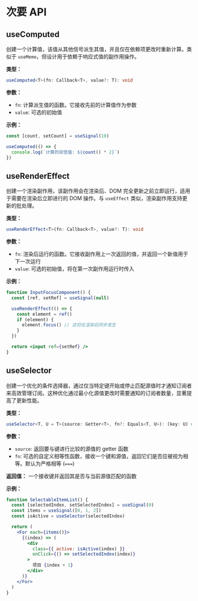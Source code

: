 # 次要 API

## useComputed

创建一个计算值，该值从其他信号派生其值，并且仅在依赖项更改时重新计算。类似于 `useMemo`，但设计用于依赖于响应式值的副作用操作。

**类型：**

```ts
useComputed<T>(fn: Callback<T>, value?: T): void
```

**参数：**

- `fn`: 计算派生值的函数。它接收先前的计算值作为参数
- `value`: 可选的初始值

**示例：**

```jsx
const [count, setCount] = useSignal(10)

useComputed(() => {
  console.log(`计算的双倍值: ${count() * 2}`)
})
```

## useRenderEffect

创建一个渲染副作用，该副作用会在渲染后、DOM 完全更新之前立即运行，适用于需要在渲染后立即进行的 DOM 操作。与 `useEffect` 类似，渲染副作用支持更新的批处理。

**类型：**

```ts
useRenderEffect<T>(fn: Callback<T>, value?: T): void
```

**参数：**

- `fn`: 渲染后运行的函数。它接收副作用上一次返回的值，并返回一个新值用于下一次运行
- `value`: 可选的初始值，将在第一次副作用运行时传入

**示例：**

```jsx
function InputFocusComponent() {
  const [ref, setRef] = useSignal(null)

  useRenderEffect(() => {
    const element = ref()
    if (element) {
      element.focus() // 这将在渲染后同步发生
    }
  })

  return <input ref={setRef} />
}
```

## useSelector

创建一个优化的条件选择器，通过仅当特定键开始或停止匹配源值时才通知订阅者来高效管理订阅。这种优化通过最小化源值更改时需要通知的订阅者数量，显著提高了更新性能。

**类型：**

```ts
useSelector<T, U = T>(source: Getter<T>, fn?: Equals<T, U>): (key: U) => boolean
```

**参数：**

- `source`: 返回要与键进行比较的源值的 getter 函数
- `fn`: 可选的自定义相等性函数，接收一个键和源值，返回它们是否应被视为相等。默认为严格相等 (`===`)

**返回值：** 一个接收键并返回其是否与当前源值匹配的函数

**示例：**

```jsx
function SelectableItemList() {
  const [selectedIndex, setSelectedIndex] = useSignal(0)
  const items = useSignal([0, 1, 2])
  const isActive = useSelector(selectedIndex)

  return (
    <For each={items()}>
      {(index) => (
        <div
          class={{ active: isActive(index) }}
          onClick={() => setSelectedIndex(index)}
        >
          项目 {index + 1}
        </div>
      )}
    </For>
  )
}
```
